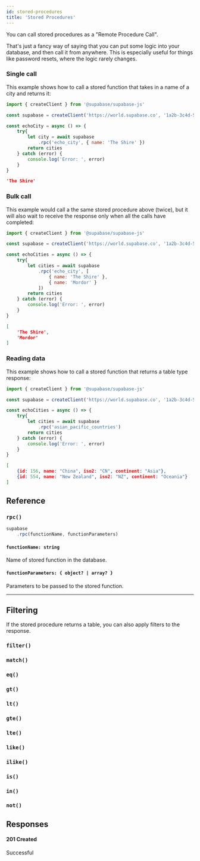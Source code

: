 ```yaml
---
id: stored-procedures
title: 'Stored Procedures'
---
```



You can call stored procedures as a "Remote Procedure Call". 

That's just a fancy way of saying that you can put some logic into your database, and then call it from anywhere. 
This is especially useful for things like password resets, where the logic rarely changes.

<DummyData />

### Single call

This example shows how to call a stored function that takes in a name of a city and returns it:

<!-- prettier-ignore -->
```js {7-8}
import { createClient } from '@supabase/supabase-js'

const supabase = createClient('https://world.supabase.co', '1a2b-3c4d-5e6f-7g8h')

const echoCity = async () => {
    try{
        let city = await supabase
            .rpc('echo_city', { name: 'The Shire' })
        return cities
    } catch (error) {
        console.log('Error: ', error)
    }
}
```

<Collapsable title="Toggle Example Response">

```json
'The Shire'
```

</Collapsable>

### Bulk call

This example would call a the same stored procedure above (twice), but it will also wait to receive the response only when all the calls have completed:

<!-- prettier-ignore -->
```js {7-11}
import { createClient } from '@supabase/supabase-js'

const supabase = createClient('https://world.supabase.co', '1a2b-3c4d-5e6f-7g8h')

const echoCities = async () => {
    try{
        let cities = await supabase
            .rpc('echo_city', [
                { name: 'The Shire' },
                { name: 'Mordor' }
            ])
        return cities
    } catch (error) {
        console.log('Error: ', error)
    }
}
```

<Collapsable title="Toggle Example Response">

```json
[
    'The Shire',
    'Mordor'
]
```

</Collapsable>

### Reading data 

This example shows how to call a stored function that returns a table type response:

<!-- prettier-ignore -->
```js {7-8}
import { createClient } from '@supabase/supabase-js'

const supabase = createClient('https://world.supabase.co', '1a2b-3c4d-5e6f-7g8h')

const echoCities = async () => {
    try{
        let cities = await supabase
            .rpc('asian_pacific_countries')
        return cities
    } catch (error) {
        console.log('Error: ', error)
    }
}
```

<Collapsable title="Toggle Example Response">

```json
[
    {id: 156, name: "China", iso2: "CN", continent: "Asia"},
    {id: 554, name: "New Zealand", iso2: "NZ", continent: "Oceania"}
]
```
</Collapsable>

## Reference

### `rpc()`
```js {2}
supabase   
    .rpc(functionName, functionParameters)
```

#### `functionName: string`
Name of stored function in the database.

#### `functionParameters: { object? | array? }`
Parameters to be passed to the stored function.

---

## Filtering
If the stored procedure returns a table, you can also apply filters to the response.

### `filter()`
<CommonFilters filter='filter'/>

### `match()`
<CommonFilters filter='match'/>

### `eq()`
<CommonFilters filter='eq'/>

### `gt()`
<CommonFilters filter='gt'/>

### `lt()`
<CommonFilters filter='lt'/>

### `gte()`
<CommonFilters filter='gte'/>

### `lte()`
<CommonFilters filter='lte'/>

### `like()`
<CommonFilters filter='like'/>

### `ilike()`
<CommonFilters filter='ilike'/>

### `is()`
<CommonFilters filter='is'/>

### `in()`
<CommonFilters filter='in'/>

### `not()`
<CommonFilters filter='not'/>

## Responses

#### 201 Created
Successful

<CommonResponses />